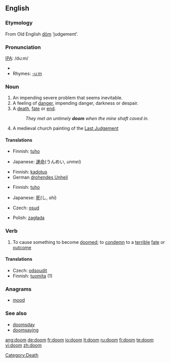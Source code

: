 {{see|Doom|dom|Dom|DOM|-dom}}

==English==

===Etymology===
From Old English [[dom|dōm]] ‘judgement’.

===Pronunciation===
[[IPA]]: /du:m/
*{{audio|en-us-doom.ogg|Audio (US)}}
*Rhymes: [[Rhymes:English:-uːm|-uːm]]

===Noun===
{{en-noun}}

#An impending severe problem that seems inevitable.
#A feeling of [[danger]], impending danger, darkness or despair.
#A [[death]], [[fate]] or [[end]].
#:''They met an untimely '''doom''' when the mine shaft caved in.''
#A medieval church painting of the [[Last Judgement]]

====Translations====
{{trans-top|an impending severe problem}}
*Finnish: [[tuho]]
{{trans-mid}}
*Japanese: [[運命]](うんめい, ''unmei'')
{{trans-bottom}}
{{trans-top|a feeling of danger}}
*Finnish: [[kadotus]]
*German [[drohendes Unheil]] {{n}}
{{trans-mid}}
{{trans-bottom}}
{{trans-top|a death}}
*Finnish: [[tuho]]
{{trans-mid}}
*Japanese: [[死]](し, ''shi'')
{{trans-bottom}}
{{trans-top|a medieval church painting}}
{{trans-mid}}
{{trans-bottom}}
{{checktrans-top}}
* Czech: [[osud]] {{m}}
{{checktrans-mid}}
*Polish: [[zagłada]]
{{checktrans-bottom}}

===Verb===
{{en-verb|dooms|dooming|doomed|doomed}}

#To cause something to become [[doomed]]; to [[condemn]] to a [[terrible]] [[fate]] or [[outcome]]

====Translations====
* Czech: [[odsoudit]]
*Finnish: [[tuomita]] (1)

===Anagrams===
*[[mood]]

===See also===
*[[doomsday]]
*[[doomsaying]]

[[Category:Death]]

[[ang:doom]]
[[de:doom]]
[[fr:doom]]
[[io:doom]]
[[lt:doom]]
[[ru:doom]]
[[fi:doom]]
[[te:doom]]
[[vi:doom]]
[[zh:doom]]